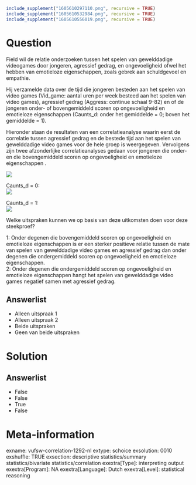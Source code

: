 ```r
include_supplement("1605610297110.png", recursive = TRUE)
include_supplement("1605610532984.png", recursive = TRUE)
include_supplement("1605610556019.png", recursive = TRUE)
```

Question
========
Field wil de relatie onderzoeken tussen het spelen van gewelddadige
videogames door jongeren, agressief gedrag, en ongevoeligheid ofwel het
hebben van emotieloze eigenschappen, zoals gebrek aan schuldgevoel en
empathie.  
  
Hij verzamelde data over de tijd die jongeren besteden aan het spelen
van video games (Vid\_game: aantal uren per week besteed aan het spelen
van video games), agressief gedrag (Aggress: continue schaal 9-82) en of
de jongeren onder- of bovengemiddeld scoren op ongevoeligheid en
emotieloze eigenschappen (Caunts\_d: onder het gemiddelde = 0; boven het
gemiddelde = 1).  
  
Hieronder staan de resultaten van een correlatieanalyse waarin eerst de
correlatie tussen agressief gedrag en de bestede tijd aan het spelen van
gewelddadige video games voor de hele groep is weergegeven. Vervolgens
zijn twee afzonderlijke correlatieanalyses gedaan voor jongeren die
onder- en die bovengemiddeld scoren op ongevoeligheid en emotieloze
eigenschappen .  
  
![](1605610297110.png)
  
  
  
Caunts\_d = 0:  
![](1605610532984.png)
  
  
Caunts\_d = 1:  
![](1605610556019.png)
  
Welke uitspraken kunnen we op basis van deze uitkomsten doen voor deze
steekproef?  
  
1: Onder degenen die bovengemiddeld scoren op ongevoeligheid en
emotieloze eigenschappen is er een sterker positieve relatie tussen de
mate van spelen van gewelddadige video games en agressief gedrag dan
onder degenen die ondergemiddeld scoren op ongevoeligheid en emotieloze
eigenschappen.  
2: Onder degenen die ondergemiddeld scoren op ongevoeligheid en
emotieloze eigenschappen hangt het spelen van gewelddadige video games
negatief samen met agressief gedrag.

Answerlist
----------
* Alleen uitspraak 1
* Alleen uitspraak 2
* Beide uitspraken
* Geen van beide uitspraken

Solution
========










Answerlist
----------
* False
* False
* True
* False

Meta-information
================
exname: vufsw-correlation-1292-nl
extype: schoice
exsolution: 0010
exshuffle: TRUE
exsection: descriptive statistics/summary statistics/bivariate statistics/correlation
exextra[Type]: interpreting output
exextra[Program]: NA
exextra[Language]: Dutch
exextra[Level]: statistical reasoning

